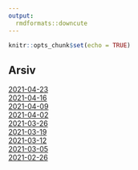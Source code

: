 ---
output: 
  rmdformats::downcute
---

```{r setup, include=FALSE}
knitr::opts_chunk$set(echo = TRUE)
```




## Arsiv



<div><a href="https://aiasci.github.io/swap_pages/swap_2021_04_23">2021-04-23</a></div>
<div><a href="https://aiasci.github.io/swap_pages/swap_2021_04_16">2021-04-16</a></div>
<div><a href="https://aiasci.github.io/swap_pages/swap_2021_04_09">2021-04-09</a></div>
<div><a href="https://aiasci.github.io/swap_pages/swap_2021_04_02">2021-04-02</a></div>
<div><a href="https://aiasci.github.io/swap_pages/swap_2021_03_26">2021-03-26</a></div>
<div><a href="https://aiasci.github.io/swap_pages/swap_2021_03_19">2021-03-19</a></div>
<div><a href="https://aiasci.github.io/swap_pages/swap_2021_03_12">2021-03-12</a></div>
<div><a href="https://aiasci.github.io/swap_pages/swap_2021_03_05">2021-03-05</a></div>
<div><a href="https://aiasci.github.io/swap_pages/swap_2021_02_26">2021-02-26</a></div>